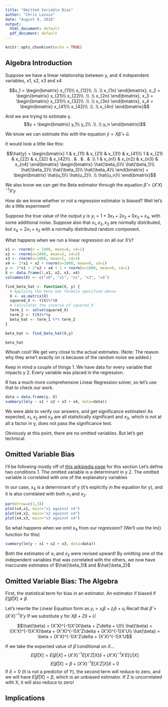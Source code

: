 ```yaml
---
title: "Omitted Variable Bias"
author: "Chris Lavoie"
date: "August 9, 2018"
output:
  html_document: default
  pdf_document: default
---
```


```r
knitr::opts_chunk$set(echo = TRUE)

```

## Algebra Introduction

Suppose we have a linear relationship between y, and 4 independent variables, x1, x2, x3 and x4


$$x_1 = \begin{bmatrix} x_{11}\\
x_{12}\\
.\\
.\\
x_{1n}
\end{bmatrix},
x_2 = \begin{bmatrix} x_{21}\\
x_{22}\\
.\\
.\\
x_{2n}
\end{bmatrix},
x_3 = \begin{bmatrix} x_{31}\\
x_{32}\\
.\\
.\\
x_{3n}
\end{bmatrix},
x_4 = \begin{bmatrix} x_{41}\\
x_{42}\\
.\\
.\\
x_{4n}
\end{bmatrix}$$
  
And we are trying to estimate y.
$$y = \begin{bmatrix}
  y_1\\
  y_2\\
  .\\
  .\\
  y_n
  \end{bmatrix}$$
  
We know we can estimate this with the equation $\hat{y}=X\hat{\beta} + \hat{u}$. 

It would look a little like this:

$$\hat{y} = \begin{bmatrix} 
1 & x_{11} & x_{21} & x_{31} & x_{41}\\
1 & x_{21} & x_{22} & x_{32} & x_{42}\\
. & . & . & .\\
1 & x_{n1} & x_{n2} & x_{n3} & x_{n4}
\end{bmatrix}
\begin{bmatrix}
\hat{\beta_0}\\
\hat{\beta_1}\\
\hat{\beta_2}\\
\hat{\beta_3}\\
\hat{\beta_4}\\
\end{bmatrix} +
\begin{bmatrix} \hat{u_1}\\
\hat{u_2}\\
.\\
\hat{u_n}\\
\end{bmatrix}$$

We also know we can get the Beta estimator through the equation $\hat{\beta} = (X'X)^{-1}X'y$

How do we know whether or not a regression estimator is biased? Well let's do a little experiment!

Suppose the true value of the output $y$ is $y_i = 1 + 3x_1 + 2x_2 + 0x_3 + x_4$, with some additional noise.
Suppose also that $x_1, x_2, x_3$ are normally distributed, but $x_4 = 2x_1 + x_2$ with a normally distributed random component.

What happens when we run a linear regression on all our X's?


```r


x1 <- rnorm(n = 1000, mean=0, sd=1)
x2 <- rnorm(n=1000, mean=2, sd=2)
x3 <- rnorm(n=1000, mean=1, sd=3)
x4 <- 2*x1 + x2 + rnorm(n=1000, mean=0, sd=1) 
y <- 3*x1 + 2*x2 + x4 + 1 + rnorm(n=1000, mean=0, sd=1)
X <- data.frame(1,x1, x2, x3, x4)
colnames(X) <- c("x0", "x1", "x2", "x3", "x4")

find_beta_hat <- function(X, y) {
  # Applying the beta hat formula specified above
  X <- as.matrix(X)
  squared_X <- t(X)%*%X
  # Calculates the inverse of squared_X
  term_1 <- solve(squared_X)
  term_2 <- t(X)%*%y
  beta_hat <- term_1 %*% term_2
}

beta_hat <- find_beta_hat(X,y)

beta_hat
```

Whoah cool! We get very close to the actual estimates. (Note: The reason why they arne't exactly on is because of the random noise we added.)

Keep in mind a couple of things
1. We have data for every variable that impacts y
2. Every variable was placed in the regression.

R has a much more comprehensive Linear Regression solver, so let's use that to check our work.
```r
data = data.frame(y, X)
summary(lm(y ~ x1 + x2 + x3 + x4, data=data))
```

We were able to verify our answers, and get significance estimates! As expected, $x_1, x_2$ and $x_4$ are all statistically significant and $x_3$, which is not at all a factor in y, does not pass the significance test.

Obviously at this point, there are no omitted variables. But let's get technical.

## Omitted Variable Bias
I'll be following mostly off of [this wikipedia page](https://en.wikipedia.org/wiki/Omitted-variable_bias) for this section
Let's define two conditions
1. The omitted variable is a determinant in y
2. The omitted variable is correlated with one of the explanatory variables

In our case, $x_4$ is a determinant of y (it's explicitly in the equation for y), and it is also correlated with both $x_1$ and $x_2$.

```r
par(mfrow=c(1,3))
plot(x4,x1, main="x1 against x4")
plot(x4,x2, main="x2 against x4")
plot(x4,x3, main="x3 against x4")

```

So what happens when we omit $x_4$ from our regression? (We'll use the lm() function for this)
```r
summary(lm(y ~ x1 + x2 + x3, data=data))
```

Both the estimates of $x_1$ and $x_2$ were revised upward! By omitting one of the independent variables that was correlated with the others, we now have inaccurate estimates of $\hat{\beta_1}$ and $\hat{\beta_2}$

## Omitted Variable Bias: The Algebra

First, the statistical term for bias in an estimator.
An estimator if biased if $E[\hat{\beta}|X] \neq \beta$. 

Let's rewrite the Linear Equation form as $y_i  = x_i\beta + z_i\delta + u_i$
Recall that $\hat{\beta} = (X'X)^{-1}X'y$
If we substitute y for $X\beta + Z\delta + U$

$$\hat{\beta} = (X'X)^{-1}X'(X\beta + Z\delta + U)\\
\hat{\beta} = ((X'X)^{-1}X'X)\beta + (X'X)^{-1}X'Z\delta + (X'X)^{-1}X'U\\
\hat{\beta} = \beta + (X'X)^{-1}X'Z\delta + (X'X)^{-1}X'U$$

If we take the expected value of $\hat{\beta}$ conditional on $X$...
$$E[\hat{\beta}|X] = E[\beta|X] + (X'X)^{-1}E[X'Z|X]\delta + (X'X)^{-1}X'E[U|X]$$
$$E[\hat{\beta}|X] = \beta + (X'X)^{-1}E[X'Z|X]\delta + 0$$
If $\delta=0$ (It is not a predictor of Y), the second term will reduce to zero, and we will have $E[\hat{\beta}|X] = \beta$, which is an unbiased estimator. If Z is uncorrelated with X, it will also reduce to zero!

## Implications




